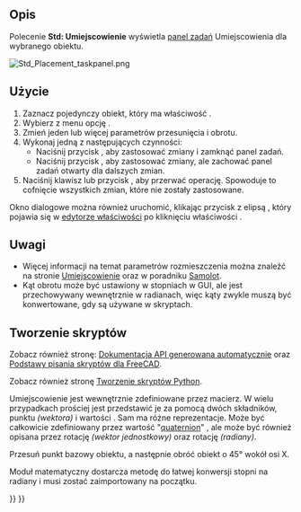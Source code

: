 <languages/>

{{Docnav/pl
|[[Std_SendToPythonConsole/pl|Wyślij do konsoli Python]]
|[[Std_TransformManip/pl|Przemieszczenie]]
|[[Std_Edit_Menu/pl|menu Edycja]]
|IconL=Std_SendToPythonConsole.svg
|IconR=Std_TransformManip.svg
|IconC=Freecad.svg
}}

{{GuiCommand/pl
|Name=Std Placement
|Name/pl=Std: Umiejscowienie
|MenuLocation=Edycja → Umiejscowienie ...
|Workbenches=wszystkie
|SeeAlso=[[Std_Alignment/pl|Wyrównanie]], [[Placement/pl|Umiejscowienie]]
}}

<span id="Description"></span>
==Opis==

Polecenie '''Std: Umiejscowienie''' wyświetla [[Task_panel/pl|panel zadań]] Umiejscowienia dla wybranego obiektu.

[[Image:Std_Placement_taskpanel.png]]
{{Caption|Panel zadań funkcji umiejscowienie}}

<span id="Usage"></span>
==Użycie==

# Zaznacz pojedynczy obiekt, który ma właściwość {{PropertyData|Umiejscowienie}}.
# Wybierz z menu opcję {{MenuCommand|Edycja → Umiejscowienie ...}}.
# Zmień jeden lub więcej parametrów przesunięcia i obrotu.
# Wykonaj jedną z następujących czynności:
#* Naciśnij przycisk {{Button|OK}}, aby zastosować zmiany i zamknąć panel zadań.
#* Naciśnij przycisk {{Button|Zastosuj}}, aby zastosować zmiany, ale zachować panel zadań otwarty dla dalszych zmian.
# Naciśnij klawisz {{KEY|Esc}} lub przycisk {{Button|Anuluj}}, aby przerwać operację. Spowoduje to cofnięcie wszystkich zmian, które nie zostały zastosowane.

Okno dialogowe można również uruchomić, klikając przycisk z elipsą {{Button|...}}, który pojawia się w [[Property_editor/pl|edytorze właściwości]] po kliknięciu właściwości {{PropertyData|Umiejscowienie}}.

<span id="Notes"></span>
==Uwagi==

* Więcej informacji na temat parametrów rozmieszczenia można znaleźć na stronie [[Placement/pl|Umiejscowienie]] oraz w poradniku [[Aeroplane/pl|Samolot]].
* Kąt obrotu może być ustawiony w stopniach w GUI, ale jest przechowywany wewnętrznie w radianach, więc kąty zwykle muszą być konwertowane, gdy są używane w skryptach.

<span id="Scripting"></span>
==Tworzenie skryptów==

Zobacz również stronę: [https://freecad.github.io/SourceDoc/ Dokumentacja API generowana automatycznie] oraz [[FreeCAD_Scripting_Basics/pl|Podstawy pisania skryptów dla FreeCAD]].

Zobacz również stronę [[Python_scripting_tutorial/pl#Wektory_i_umiejscowienia|Tworzenie skryptów Python]].

Umiejscowienie jest wewnętrznie zdefiniowane przez macierz. W wielu przypadkach prościej jest przedstawić je za pomocą dwóch składników, punktu ''(wektora)'' {{incode|Baza}} i wartości {{incode|Obrót}}. Sam {{incode|Obrót}} ma różne reprezentacje. Może być całkowicie zdefiniowany przez wartość "[https://en.wikipedia.org/wiki/Quaternion quaternion]" {{incode|(xi + yj + zk + w)}}, ale może być również opisana przez rotację {{incode|Oś}} ''(wektor jednostkowy)'' oraz rotację {{incode|Kąt}} ''(radiany)''.

{{Code|code=
import FreeCAD as App

doc = App.newDocument()
obj = doc.addObject("Part::Cylinder", "Cylinder")

print(obj.Placement)
# Placement [Pos=(0,0,0), Yaw-Pitch-Roll=(0,0,0)]
print(obj.Placement.Base)
# Vector (0.0, 0.0, 0.0)
print(obj.Placement.Rotation)
# Rotation (0.0, 0.0, 0.0, 1.0)

print(obj.Placement.Rotation.Angle)
# 0.0
print(obj.Placement.Rotation.Axis)
# Vector (0.0, 0.0, 1.0)
print(obj.Placement.Rotation.Q)
# (0.0, 0.0, 0.0, 1.0)
}}

Przesuń punkt bazowy obiektu, a następnie obróć obiekt o 45° wokół osi X.

Moduł matematyczny dostarcza metodę {{incode|radians()}} do łatwej konwersji stopni na radiany i musi zostać zaimportowany na początku.

{{Code|code=
import math

obj.Placement.Base = App.Vector(5, 3, 1)
obj.Placement.Rotation.Axis = App.Vector(1, 0, 0)
obj.Placement.Rotation.Angle = math.radians(45)

print(obj.Placement)
# Placement [Pos=(5,3,1), Yaw-Pitch-Roll=(0,0,45)]
print(obj.Placement.Rotation.Q)
# (0.3826834323650898, 0.0, 0.0, 0.9238795325112867)
print(obj.Placement.Matrix)
# Matrix ((1,0,0,5),(0,0.707107,-0.707107,3),(0,0.707107,0.707107,1),(0,0,0,1))
}}


{{Docnav/pl
|[[Std_SendToPythonConsole/pl|Wyślij do konsoli Python]]
|[[Std_TransformManip/pl|Przemieszczenie]]
|[[Std_Edit_Menu/pl|menu Edycja]]
|IconL=Std_SendToPythonConsole.svg
|IconR=Std_TransformManip.svg
|IconC=Freecad.svg
}}

{{Std_Base_navi{{#translation:}}}}
{{Userdocnavi{{#translation:}}}}